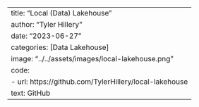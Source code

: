 ---
title: "Local (Data) Lakehouse"
author: "Tyler Hillery"
date: "2023-06-27"
categories: [Data Lakehouse]
image: "../../assets/images/local-lakehouse.png"
code: 
  - url: https://github.com/TylerHillery/local-lakehouse
    text: GitHub
---